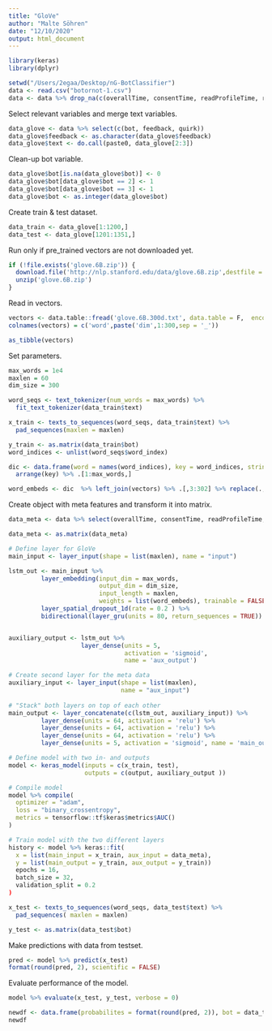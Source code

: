 ```yaml
---
title: "GloVe"
author: "Malte Söhren"
date: "12/10/2020"
output: html_document
---
```


```r
library(keras)
library(dplyr)
```

```r
setwd("/Users/2egaa/Desktop/nG-BotClassifier")
data <- read.csv("botornot-1.csv")
data <- data %>% drop_na(c(overallTime, consentTime, readProfileTime, readEssayTime, speeder))
```

Select relevant variables and merge text variables. 

```r
data_glove <- data %>% select(c(bot, feedback, quirk))
data_glove$feedback <- as.character(data_glove$feedback)
data_glove$text <- do.call(paste0, data_glove[2:3])
```

Clean-up bot variable.

```r
data_glove$bot[is.na(data_glove$bot)] <- 0
data_glove$bot[data_glove$bot == 2] <- 1
data_glove$bot[data_glove$bot == 3] <- 1
data_glove$bot <- as.integer(data_glove$bot)
```

Create train & test dataset. 

```r
data_train <- data_glove[1:1200,]
data_test <- data_glove[1201:1351,]
```

Run only if pre_trained vectors are not downloaded yet. 

```r
if (!file.exists('glove.6B.zip')) {
  download.file('http://nlp.stanford.edu/data/glove.6B.zip',destfile = 'glove.6B.zip')
  unzip('glove.6B.zip')
}
```

Read in vectors. 

```r
vectors <- data.table::fread('glove.6B.300d.txt', data.table = F,  encoding = 'UTF-8')
colnames(vectors) = c('word',paste('dim',1:300,sep = '_'))

as_tibble(vectors)
```

Set parameters.

```r
max_words = 1e4
maxlen = 60
dim_size = 300
```

```r
word_seqs <- text_tokenizer(num_words = max_words) %>% 
  fit_text_tokenizer(data_train$text)
```

```r
x_train <- texts_to_sequences(word_seqs, data_train$text) %>%
  pad_sequences(maxlen = maxlen)
```

```r
y_train <- as.matrix(data_train$bot)
word_indices <- unlist(word_seqs$word_index)
```

```r
dic <- data.frame(word = names(word_indices), key = word_indices, stringsAsFactors = FALSE) %>%
  arrange(key) %>% .[1:max_words,]
```

```r
word_embeds <- dic  %>% left_join(vectors) %>% .[,3:302] %>% replace(., is.na(.), 0) %>% as.matrix()
```

Create object with meta features and transform it into matrix. 

```r
data_meta <- data %>% select(overallTime, consentTime, readProfileTime, readEssayTime, speeder)

data_meta <- as.matrix(data_meta)
```

```r
# Define layer for GloVe
main_input <- layer_input(shape = list(maxlen), name = "input")

lstm_out <- main_input %>%
         layer_embedding(input_dim = max_words, 
                         output_dim = dim_size, 
                         input_length = maxlen, 
                         weights = list(word_embeds), trainable = FALSE) %>%
         layer_spatial_dropout_1d(rate = 0.2 ) %>%
         bidirectional(layer_gru(units = 80, return_sequences = TRUE))


auxiliary_output <- lstm_out %>%
                    layer_dense(units = 5, 
                                activation = 'sigmoid', 
                                name = 'aux_output')

# Create second layer for the meta data 
auxiliary_input <- layer_input(shape = list(maxlen), 
                               name = "aux_input")
  
# "Stack" both layers on top of each other
main_output <- layer_concatenate(c(lstm_out, auxiliary_input)) %>%
         layer_dense(units = 64, activation = 'relu') %>%
         layer_dense(units = 64, activation = 'relu') %>%
         layer_dense(units = 64, activation = 'relu') %>%
         layer_dense(units = 5, activation = 'sigmoid', name = 'main_output')

# Define model with two in- and outputs
model <- keras_model(inputs = c(x_train, test), 
                     outputs = c(output, auxiliary_output ))

# Compile model
model %>% compile(
  optimizer = "adam",
  loss = "binary_crossentropy",
  metrics = tensorflow::tf$keras$metrics$AUC()
)

# Train model with the two different layers
history <- model %>% keras::fit(
  x = list(main_input = x_train, aux_input = data_meta),
  y = list(main_output = y_train, aux_output = y_train))
  epochs = 16,
  batch_size = 32,
  validation_split = 0.2
)
```

```r
x_test <- texts_to_sequences(word_seqs, data_test$text) %>%
  pad_sequences( maxlen = maxlen)

y_test <- as.matrix(data_test$bot)
```

Make predictions with data from testset. 

```r
pred <- model %>% predict(x_test)
format(round(pred, 2), scientific = FALSE)
```

Evaluate performance of the model. 

```r
model %>% evaluate(x_test, y_test, verbose = 0)
```

```r
newdf <- data.frame(probabilites = format(round(pred, 2)), bot = data_test$bot)
newdf
```
